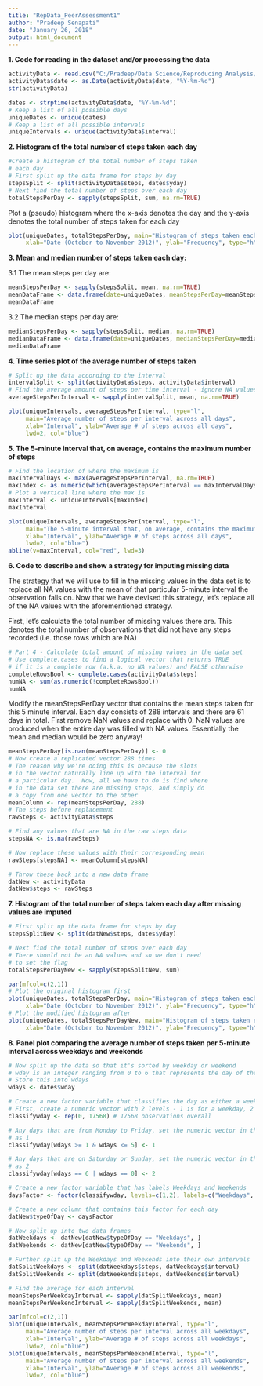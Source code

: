 ```yaml
---
title: "RepData_PeerAssessment1"
author: "Pradeep Senapati"
date: "January 26, 2018"
output: html_document
---
```


**1. Code for reading in the dataset and/or processing the data**
```r
activityData <- read.csv("C:/Pradeep/Data Science/Reproducing Analysis/activity.CSV")
activityData$date <- as.Date(activityData$date, "%Y-%m-%d")
str(activityData)

dates <- strptime(activityData$date, "%Y-%m-%d")
# Keep a list of all possible days
uniqueDates <- unique(dates)
# Keep a list of all possible intervals
uniqueIntervals <- unique(activityData$interval)
```

**2. Histogram of the total number of steps taken each day**

```r
#Create a histogram of the total number of steps taken
# each day
# First split up the data frame for steps by day
stepsSplit <- split(activityData$steps, dates$yday)
# Next find the total number of steps over each day
totalStepsPerDay <- sapply(stepsSplit, sum, na.rm=TRUE)
```

Plot a (pseudo) histogram where the x-axis denotes the day and the y-axis denotes the total number of steps taken for each day
```r
plot(uniqueDates, totalStepsPerDay, main="Histogram of steps taken each day", 
     xlab="Date (October to November 2012)", ylab="Frequency", type="h", lwd=4, col="blue")
```

**3. Mean and median number of steps taken each day:**

3.1 The mean steps per day are:
```r
meanStepsPerDay <- sapply(stepsSplit, mean, na.rm=TRUE)
meanDataFrame <- data.frame(date=uniqueDates, meanStepsPerDay=meanStepsPerDay, row.names=NULL)
meanDataFrame
```

3.2 The median steps per day are:
```r
medianStepsPerDay <- sapply(stepsSplit, median, na.rm=TRUE)
medianDataFrame <- data.frame(date=uniqueDates, medianStepsPerDay=medianStepsPerDay, row.names=NULL)
medianDataFrame
```

**4. Time series plot of the average number of steps taken**
```r
# Split up the data according to the interval
intervalSplit <- split(activityData$steps, activityData$interval)
# Find the average amount of steps per time interval - ignore NA values
averageStepsPerInterval <- sapply(intervalSplit, mean, na.rm=TRUE)
```
```r
plot(uniqueIntervals, averageStepsPerInterval, type="l",
     main="Average number of steps per interval across all days", 
     xlab="Interval", ylab="Average # of steps across all days", 
     lwd=2, col="blue")
```

**5. The 5-minute interval that, on average, contains the maximum number of steps**
```r
# Find the location of where the maximum is
maxIntervalDays <- max(averageStepsPerInterval, na.rm=TRUE)
maxIndex <- as.numeric(which(averageStepsPerInterval == maxIntervalDays))
# Plot a vertical line where the max is
maxInterval <- uniqueIntervals[maxIndex]
maxInterval
```
```r
plot(uniqueIntervals, averageStepsPerInterval, type="l",
     main="The 5-minute interval that, on average, contains the maximum number of steps", 
     xlab="Interval", ylab="Average # of steps across all days", 
     lwd=2, col="blue")
abline(v=maxInterval, col="red", lwd=3)
```

**6. Code to describe and show a strategy for imputing missing data**

The strategy that we will use to fill in the missing values in the data set is to replace all NA values with the mean of that particular 5-minute interval the observation falls on. Now that we have devised this strategy, let's replace all of the NA values with the aforementioned strategy.

First, let's calculate the total number of missing values there are. This denotes the total number of observations that did not have any steps recorded (i.e. those rows which are NA)
```r
# Part 4 - Calculate total amount of missing values in the data set
# Use complete.cases to find a logical vector that returns TRUE
# if it is a complete row (a.k.a. no NA values) and FALSE otherwise
completeRowsBool <- complete.cases(activityData$steps)
numNA <- sum(as.numeric(!completeRowsBool))
numNA
```
Modify the meanStepsPerDay vector that contains the mean steps taken for this 5 minute interval.  Each day consists of 288 intervals and there are 61 days in total. First remove NaN values and replace with 0. NaN values are produced when the entire day was filled with NA values. Essentially the mean and median would be zero anyway!
```r
meanStepsPerDay[is.nan(meanStepsPerDay)] <- 0
# Now create a replicated vector 288 times
# The reason why we're doing this is because the slots
# in the vector naturally line up with the interval for
# a particular day.  Now, all we have to do is find where
# in the data set there are missing steps, and simply do
# a copy from one vector to the other
meanColumn <- rep(meanStepsPerDay, 288)
# The steps before replacement
rawSteps <- activityData$steps

# Find any values that are NA in the raw steps data
stepsNA <- is.na(rawSteps)

# Now replace these values with their corresponding mean
rawSteps[stepsNA] <- meanColumn[stepsNA]

# Throw these back into a new data frame
datNew <- activityData
datNew$steps <- rawSteps
```

**7. Histogram of the total number of steps taken each day after missing values are imputed**
```r
# First split up the data frame for steps by day
stepsSplitNew <- split(datNew$steps, dates$yday)

# Next find the total number of steps over each day
# There should not be an NA values and so we don't need
# to set the flag
totalStepsPerDayNew <- sapply(stepsSplitNew, sum)
```
```r
par(mfcol=c(2,1))
# Plot the original histogram first
plot(uniqueDates, totalStepsPerDay, main="Histogram of steps taken each day before imputing", 
     xlab="Date (October to November 2012)", ylab="Frequency", type="h", lwd=4, col="blue")
# Plot the modified histogram after
plot(uniqueDates, totalStepsPerDayNew, main="Histogram of steps taken each day after imputing", 
     xlab="Date (October to November 2012)", ylab="Frequency", type="h", lwd=4, col="blue")
```

**8. Panel plot comparing the average number of steps taken per 5-minute interval across weekdays and weekends**
```r
# Now split up the data so that it's sorted by weekday or weekend
# wday is an integer ranging from 0 to 6 that represents the day of the week # 0 is for Sunday, 1 is for Monday, going up to 6 for Saturday
# Store this into wdays
wdays <- dates$wday

# Create a new factor variable that classifies the day as either a weekday or weekend
# First, create a numeric vector with 2 levels - 1 is for a weekday, 2 for a weekend
classifywday <- rep(0, 17568) # 17568 observations overall

# Any days that are from Monday to Friday, set the numeric vector in these positions
# as 1
classifywday[wdays >= 1 & wdays <= 5] <- 1

# Any days that are on Saturday or Sunday, set the numeric vector in these positions
# as 2
classifywday[wdays == 6 | wdays == 0] <- 2

# Create a new factor variable that has labels Weekdays and Weekends
daysFactor <- factor(classifywday, levels=c(1,2), labels=c("Weekdays", "Weekends"))

# Create a new column that contains this factor for each day
datNew$typeOfDay <- daysFactor

# Now split up into two data frames
datWeekdays <- datNew[datNew$typeOfDay == "Weekdays", ]
datWeekends <- datNew[datNew$typeOfDay == "Weekends", ]

# Further split up the Weekdays and Weekends into their own intervals
datSplitWeekdays <- split(datWeekdays$steps, datWeekdays$interval)
datSplitWeekends <- split(datWeekends$steps, datWeekends$interval)

# Find the average for each interval
meanStepsPerWeekdayInterval <- sapply(datSplitWeekdays, mean)
meanStepsPerWeekendInterval <- sapply(datSplitWeekends, mean)
```
```r
par(mfcol=c(2,1))
plot(uniqueIntervals, meanStepsPerWeekdayInterval, type="l",
     main="Average number of steps per interval across all weekdays", 
     xlab="Interval", ylab="Average # of steps across all weekdays", 
     lwd=2, col="blue")
plot(uniqueIntervals, meanStepsPerWeekendInterval, type="l",
     main="Average number of steps per interval across all weekends", 
     xlab="Interval", ylab="Average # of steps across all weekends", 
     lwd=2, col="blue")
```

